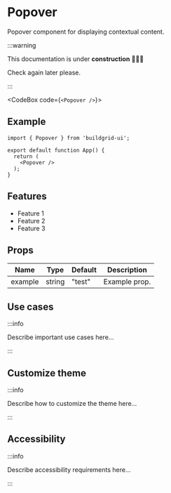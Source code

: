 


# Popover

Popover component for displaying contextual content.

:::warning

This documentation is under **construction** 🚧👷‍♂️

Check again later please.

:::

<CodeBox code={`<Popover />`}>
	<Popover />
</CodeBox>

## Example

```tsx
import { Popover } from 'buildgrid-ui';

export default function App() {
  return (
    <Popover />
  );
}
```

## Features

- Feature 1
- Feature 2
- Feature 3

## Props

| Name    | Type    | Default | Description     |
|---------|---------|---------|-----------------|
| example | string  | "test"  | Example prop.   |

## Use cases

:::info

Describe important use cases here...

:::

## Customize theme

:::info

Describe how to customize the theme here...

:::

## Accessibility

:::info

Describe accessibility requirements here...

:::
